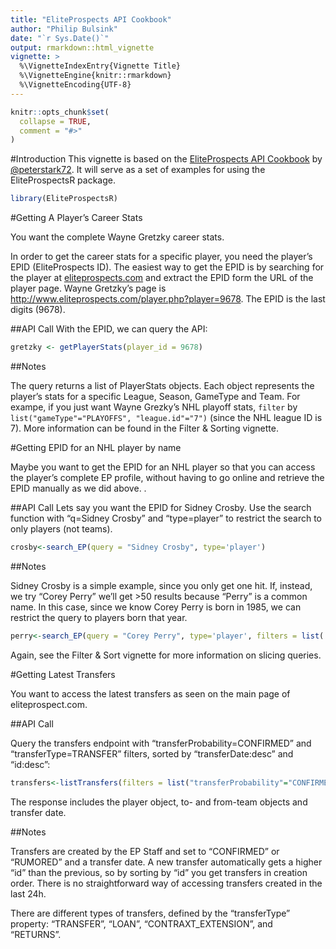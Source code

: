 ```yaml
---
title: "EliteProspects API Cookbook"
author: "Philip Bulsink"
date: "`r Sys.Date()`"
output: rmarkdown::html_vignette
vignette: >
  %\VignetteIndexEntry{Vignette Title}
  %\VignetteEngine{knitr::rmarkdown}
  %\VignetteEncoding{UTF-8}
---
```


```r
knitr::opts_chunk$set(
  collapse = TRUE,
  comment = "#>"
)
```

#Introduction
This vignette is based on the [EliteProspects API Cookbook](https://github.com/menmo/eliteprospects-api-documentation/blob/master/cookbook.md) by [@peterstark72](https://github.com/peterstark72). It will serve as a set of examples for using the EliteProspectsR package.

```r
library(EliteProspectsR)
```

#Getting A Player's Career Stats

You want the complete Wayne Gretzky career stats.

In order to get the career stats for a specific player, you need the player's EPID (EliteProspects ID). The easiest way to get the EPID is by searching for the player at [eliteprospects.com](eliteprospects.com) and extract the EPID form the URL of the player page. Wayne Gretzky's page is [http://www.eliteprospects.com/player.php?player=9678](http://www.eliteprospects.com/player.php?player=9678). The EPID is the last digits (9678).

##API Call
With the EPID, we can query the API:

```r
gretzky <- getPlayerStats(player_id = 9678)
```

##Notes

The query returns a list of PlayerStats objects. Each object represents the player's stats for a specific League, Season, GameType and Team. For exampe, if you just want Wayne Grezky's NHL playoff stats, `filter` by `list("gameType"="PLAYOFFS", "league.id"="7")` (since the NHL league ID is 7). More information can be found in the Filter & Sorting vignette.

#Getting EPID for an NHL player by name

Maybe you want to get the EPID for an NHL player so that you can access the player's complete EP profile, without having to go online and retrieve the EPID manually as we did above. .

##API Call
Lets say you want the EPID for Sidney Crosby. Use the search function with "q=Sidney Crosby" and "type=player" to restrict the search to only players (not teams).

```r
crosby<-search_EP(query = "Sidney Crosby", type='player')
```

##Notes

Sidney Crosby is a simple example, since you only get one hit. If, instead, we try "Corey Perry" we'll get >50 results because "Perry" is a common name. In this case, since we know Corey Perry is born in 1985, we can restrict the query to players born that year.

```r
perry<-search_EP(query = "Corey Perry", type='player', filters = list('league.id'='7', 'yearOfBirth'='1985'))
```

Again, see the Filter & Sort vignette for more information on slicing queries.

#Getting Latest Transfers

You want to access the latest transfers as seen on the main page of eliteprospect.com.

##API Call

Query the transfers endpoint with "transferProbability=CONFIRMED" and "transferType=TRANSFER" filters, sorted by "transferDate:desc" and "id:desc":

```r
transfers<-listTransfers(filters = list("transferProbability"="CONFIRMED", "transferType"="TRANSFER"), sorts = list("transferDate"="desc", "id"="desc"))
```

The response includes the player object, to- and from-team objects and transfer date.

##Notes

Transfers are created by the EP Staff and set to "CONFIRMED" or "RUMORED" and a transfer date. A new transfer automatically gets a higher "id" than the previous, so by sorting by "id" you get transfers in creation order. There is no straightforward way of accessing transfers created in the last 24h.

There are different types of transfers, defined by the "transferType" property: "TRANSFER", "LOAN", "CONTRAXT_EXTENSION", and "RETURNS".

